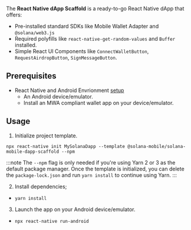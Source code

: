 
The **React Native dApp Scaffold** is a ready-to-go React Native dApp that offers:

- Pre-installed standard SDKs like Mobile Wallet Adapter and `@solana/web3.js`
- Required polyfills like `react-native-get-random-values` and `Buffer` installed.
- Simple React UI Components like `ConnectWalletButton`, `RequestAirdropButton`, `SignMessageButton`.

<CTAButton label="View on GitHub" to="https://github.com/solana-mobile/solana-mobile-dapp-scaffold" />

## Prerequisites

- React Native and Android Envrionment [setup](https://docs.solanamobile.com/developers/development-setup)
  - An Android device/emulator.
  - Install an MWA compliant wallet app on your device/emulator.

## Usage

1. Initialize project template.

```
npx react-native init MySolanaDapp --template @solana-mobile/solana-mobile-dapp-scaffold --npm
```

:::note
The `--npm` flag is only needed if you're using Yarn 2 or 3 as the default package manager. Once the template is initialized, you can delete the `package-lock.json` and run `yarn install` to continue using Yarn.
:::

2. Install dependencies;

- `yarn install`

3. Launch the app on your Android device/emulator.

- `npx react-native run-android`
